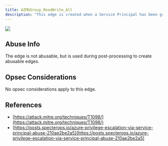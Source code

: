---
title: AZMGGroup_ReadWrite_All
description: "This edge is created when a Service Principal has been granted the Group.ReadWrite.All edge."
---

<Frame>
  <img src="/assets/image-2-1.png"/>
</Frame>

## Abuse Info

The edge is not abusable, but is used during post-processing to create abusable edges.

## Opsec Considerations

No opsec considerations apply to this edge.

## References

* [https://attack.mitre.org/techniques/T1098/](https://attack.mitre.org/techniques/T1098/)
* [https://posts.specterops.io/azure-privilege-escalation-via-service-principal-abuse-210ae2be2a5](https://posts.specterops.io/azure-privilege-escalation-via-service-principal-abuse-210ae2be2a5)
